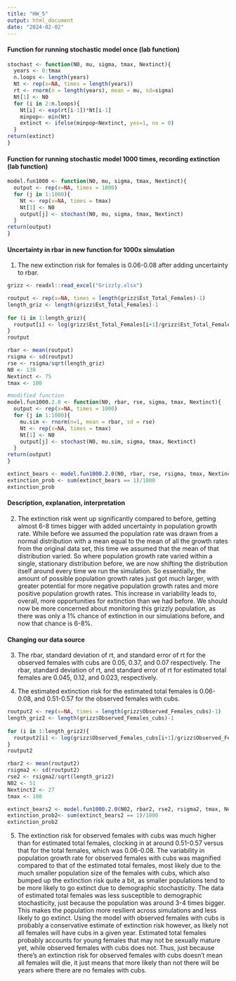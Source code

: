 ```yaml
---
title: "HW_5"
output: html_document
date: "2024-02-02"
---
```


#### Function for running stochastic model once (lab function)
```r
stochast <- function(N0, mu, sigma, tmax, Nextinct){
  years <- 0:tmax
  n.loops <- length(years)
  Nt <- rep(x=NA, times = length(years))
  rt <- rnorm(n = length(years), mean = mu, sd=sigma)
  Nt[1] <- N0
  for (i in 2:n.loops){
    Nt[i] <- exp(rt[i-1])*Nt[i-1]
    minpop<- min(Nt)
    extinct <- ifelse(minpop<Nextinct, yes=1, no = 0)
  }
return(extinct)
}

```


#### Function for running stochastic model 1000 times, recording extinction (lab function) 
```r

model.fun1000 <- function(N0, mu, sigma, tmax, Nextinct){
  output <- rep(x=NA, times = 1000)
  for (j in 1:1000){
    Nt <- rep(x=NA, times = tmax)
    Nt[1] <- N0
    output[j] <- stochast(N0, mu, sigma, tmax, Nextinct)
  }
return(output)
}

```

#### Uncertainty in rbar in new function for 1000x simulation


1) The new extinction risk for females is 0.06-0.08 after adding uncertainty to rbar. 

```r
grizz <- readxl::read_excel("Grizzly.xlsx")

routput <- rep(x=NA, times = length(grizz$Est_Total_Females)-1)
length_griz <- length(grizz$Est_Total_Females)-1
               
for (i in 1:length_griz){
  routput[i] <- log(grizz$Est_Total_Females[i+1]/grizz$Est_Total_Females[i])
}
routput

rbar <- mean(routput)
rsigma <- sd(routput)
rse <- rsigma/sqrt(length_griz)
N0 <- 139
Nextinct <- 75
tmax <- 100

#modified function
model.fun1000.2.0 <- function(N0, rbar, rse, sigma, tmax, Nextinct){
  output <- rep(x=NA, times = 1000)
  for (j in 1:1000){
    mu.sim <- rnorm(n=1, mean = rbar, sd = rse)
    Nt <- rep(x=NA, times = tmax)
    Nt[1] <- N0
    output[j] <- stochast(N0, mu.sim, sigma, tmax, Nextinct)
  }
return(output)
}

extinct_bears <- model.fun1000.2.0(N0, rbar, rse, rsigma, tmax, Nextinct)
extinction_prob <- sum(extinct_bears == 1)/1000
extinction_prob

```

#### Description, explanation, interpretation

2) The extinction risk went up significantly compared to before, getting almost 6-8 times bigger with added uncertainty in population growth rate. While before we assumed the population rate was drawn from a normal distribution with a mean equal to the mean of all the growth rates from the original data set, this time we assumed that the mean of that distribution varied. So where population growth rate varied within a single, stationary distribution before, we are now shifting the distribution itself around every time we run the simulation. So essentially, the amount of possible population growth rates just got much larger, with greater potential for more negative population growth rates and more positive population growth rates. This increase in variability leads to, overall, more opportunities for extinction than we had before. We should now be more concerned about monitoring this grizzly population, as there was only a 1% chance of extinction in our simulations before, and now that chance is 6-8%. 

#### Changing our data source 

3) The rbar, standard deviation of rt, and standard error of rt for the observed females with cubs are 0.05, 0.37, and 0.07 respectively. The rbar, standard deviation of rt, and standard error of rt for estimated total females are 0.045, 0.12, and 0.023, respectively.

4) The estimated extinction risk for the estimated total females is 0.06-0.08, and 0.51-0.57 for the observed females with cubs. 

```r
routput2 <- rep(x=NA, times = length(grizz$Observed_Females_cubs)-1)
length_griz2 <- length(grizz$Observed_Females_cubs)-1
               
for (i in 1:length_griz2){
  routput2[i] <- log(grizz$Observed_Females_cubs[i+1]/grizz$Observed_Females_cubs[i])
}
routput2

rbar2 <- mean(routput2)
rsigma2 <- sd(routput2)
rse2 <- rsigma2/sqrt(length_griz2)
N02 <- 51
Nextinct2 <- 27
tmax <- 100

extinct_bears2 <- model.fun1000.2.0(N02, rbar2, rse2, rsigma2, tmax, Nextinct2)
extinction_prob2<- sum(extinct_bears2 == 1)/1000
extinction_prob2

```

5) The extinction risk for observed females with cubs was much higher than for estimated total females, clocking in at around 0.51-0.57 versus that for the total females, which was 0.06-0.08. The variability in population growth rate for observed females with cubs was magnified compared to that of the estimated total females, most likely due to the much smaller population size of the females with cubs, which also bumped up the extinction risk quite a bit, as smaller populations tend to be more likely to go extinct due to demographic stochasticity. The data of estimated total females was less susceptible to demographic stochasticity, just because the population was around 3-4 times bigger. This makes the population more resilient across simulations and less likely to go extinct. 
  Using the model with observed females with cubs is probably a conservative estimate of extinction risk however, as likely not all females will have cubs in a given year. Estimated total females probably accounts for young females that may not be sexually mature yet, while observed females with cubs does not. Thus, just because there's an extinction risk for observed females with cubs doesn't mean all females will die, it just means that more likely than not there will be years where there are no females with cubs.  
